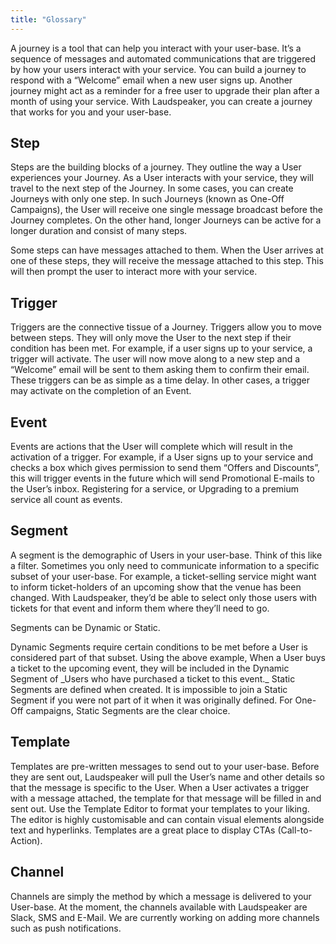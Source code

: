 ```yaml
---
title: "Glossary"
---
```


<Accordion title="Journey">
A journey is a tool that can help you interact with your user-base. It’s a
sequence of messages and automated communications that are triggered by how your
users interact with your service. You can build a journey to respond with a
“Welcome” email when a new user signs up. Another journey might act as a
reminder for a free user to upgrade their plan after a month of using your
service. With Laudspeaker, you can create a journey that works for you and your
user-base.
</Accordion>

## Step[](#step "Direct link to heading")

Steps are the building blocks of a journey. They outline the way a User
experiences your Journey. As a User interacts with your service, they will
travel to the next step of the Journey. In some cases, you can create Journeys
with only one step. In such Journeys (known as One-Off Campaigns), the User will
receive one single message broadcast before the Journey completes. On the other
hand, longer Journeys can be active for a longer duration and consist of many
steps.

Some steps can have messages attached to them. When the User arrives at one of
these steps, they will receive the message attached to this step. This will then
prompt the user to interact more with your service.

## Trigger[](#trigger "Direct link to heading")

Triggers are the connective tissue of a Journey. Triggers allow you to move
between steps. They will only move the User to the next step if their condition
has been met. For example, if a user signs up to your service, a trigger will
activate. The user will now move along to a new step and a “Welcome” email will
be sent to them asking them to confirm their email. These triggers can be as
simple as a time delay. In other cases, a trigger may activate on the completion
of an Event.

## Event[](#event "Direct link to heading")

Events are actions that the User will complete which will result in the
activation of a trigger. For example, if a User signs up to your service and
checks a box which gives permission to send them “Offers and Discounts”, this
will trigger events in the future which will send Promotional E-mails to the
User’s inbox. Registering for a service, or Upgrading to a premium service all
count as events.

## Segment[](#segment "Direct link to heading")

A segment is the demographic of Users in your user-base. Think of this like a
filter. Sometimes you only need to communicate information to a specific subset
of your user-base. For example, a ticket-selling service might want to inform
ticket-holders of an upcoming show that the venue has been changed. With
Laudspeaker, they’d be able to select only those users with tickets for that
event and inform them where they’ll need to go.

<Info>Segments can be Dynamic or Static.</Info>

<Accordion title="Dynamic Segments">
Dynamic Segments require certain conditions to be met before a User is
considered part of that subset. Using the above example, When a User buys a
ticket to the upcoming event, they will be included in the Dynamic Segment of
_Users who have purchased a ticket to this event._
</Accordion>

<Accordion title="Static Segments">
Static Segments are defined when created. It is impossible to join a Static
Segment if you were not part of it when it was originally defined. For One-Off
campaigns, Static Segments are the clear choice.
</Accordion>

## Template[](#template "Direct link to heading")

Templates are pre-written messages to send out to your user-base. Before they
are sent out, Laudspeaker will pull the User’s name and other details so that
the message is specific to the User. When a User activates a trigger with a
message attached, the template for that message will be filled in and sent out.
Use the Template Editor to format your templates to your liking. The editor is
highly customisable and can contain visual elements alongside text and
hyperlinks. Templates are a great place to display CTAs (Call-to-Action).

## Channel[](#channel "Direct link to heading")

Channels are simply the method by which a message is delivered to your
User-base. At the moment, the channels available with Laudspeaker are Slack, SMS
and E-Mail. We are currently working on adding more channels such as push
notifications.
